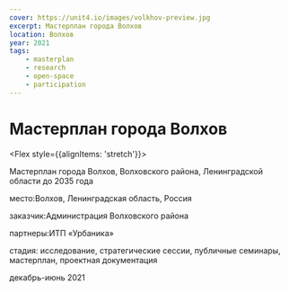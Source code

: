 ```yaml
---
cover: https://unit4.io/images/volkhov-preview.jpg
excerpt: Мастерплан города Волхов
location: Волхов
year: 2021
tags:
    - masterplan
    - research
    - open-space
    - participation
---
```

# Мастерплан города Волхов

<Flex style={{alignItems: 'stretch'}}>
<Flex col>

Мастерплан города Волхов, Волховского района, Ленинградской области до 2035 года

</Flex>

<div>
<p><BlackHighlight>место:</BlackHighlight>Волхов, Ленинградская область, Россия</p>

<p><BlackHighlight>заказчик:</BlackHighlight>Администрация Волховского района</p>

<p><BlackHighlight>партнеры:</BlackHighlight>ИТП «Урбаника»</p>

<p><BlackHighlight>стадия:</BlackHighlight> исследование, стратегические сессии, публичные семинары,  мастерплан, проектная документация</p>

декабрь-июнь 2021
</div>
</Flex>

<Image src="/images/volkhov-preview.jpg" alt="" /> 

